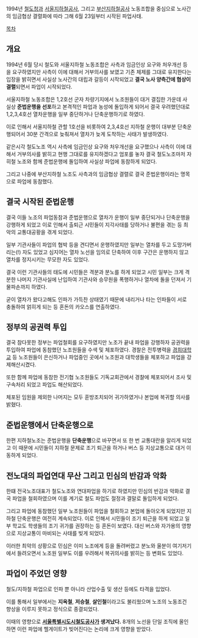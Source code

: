 1994년 [[코레일|철도청]]과 [[서울메트로|서울지하철공사]], 그리고 [[부산교통공사|부산지하철공사]] 노동조합을 중심으로 노사간의 임금협상 결렬화에 따라 그해 6월 23일부터 시작된 파업사태.

[[목차]]

== 개요 == 
1994년 6월 당시 철도와 서울지하철 노동조합은 사측과 임금인상 요구와 처우개선 등을 요구하였지만 사측이 이에 대해서 거부의사를 보였고 기존 체제를 그대로 유지한다는 입장을 밝히면서 사실상 노사간의 대립과 갈등이 시작되었고 '''결국 노사 양측간에 협상이 결렬'''되면서 파업이 시작되었다. 

서울지하철 노동조합은 1,2호선 군자 차량기지에서 노조원들이 대거 결집한 가운데 사실상 '''준법운행을 선포'''하고 본격적인 파업과 농성에 돌입하게 되어서 결국 우려했던대로 1,2,3,4호선 열차운행을 일부 중단하거나 단축운행하기로 하였다. 

이로 인해서 서울지하철 관할 1호선을 비롯하여 2,3,4호선 지하철 운행이 대부분 단축운행되어서 30분 간격으로 늦춰져서 열차가 늦게 도착하는 사태가 발생하였다. 

같은시각 철도노조 역시 사측에 임금인상 요구와 처우개선을 요구했으나 사측이 이에 대해서 거부의사를 밝히고 현행 그대로를 유지하겠다고 엄포를 놓자 결국 철도노조마저 자히철 노조와 함께 준법운행에 돌입하여 사실상 파업에 동참하게 되었다. 

그리고 나중에 부산지하철 노조도 사측과의 임금협상 결렬로 결국 준법운행이라는 명목으로 파업에 동참했다. 

== 결국 시작된 준법운행 ==
결국 이들 노조의 파업동참과 준법운행으로 열차가 운행이 일부 중단되거나 단축운행을 강행하게 되었고 이로 인해서 출퇴근 시민들이 지각사태를 당하거나 불편을 겪는 등 최악의 교통대공황을 겪게 되었다. 

일부 기관사들이 파업의 협박 등을 견디면서 운행하였지만 일부는 열차를 두고 도망가버리는(!) 자도 있었고 심지어는 열차 노선을 임의로 단축하여 이후 구간은 운행하지 않고 열차를 정지시키는 무모한 자도 있었다. 

결국 이런 기관사들의 태도에 시민들은 격분과 분노를 하게 되었고 시민 일부는 크게 격분한 나머지 기관사실에 난입하여 기관사와 승무원을 폭행하거나 열차에 돌을 던져서 기물파손까지 하였다. 

굳이 열차가 왔다고해도 인파가 가득찬 상태였기 때문에 내리거나 타는 인파들이 서로 충돌하여 얽히게 되는 등 혼돈의 카오스를 연출하였다. 

== 정부의 공권력 투입 ==
결국 참다못한 정부는 파업철회를 요구하였지만 노조가 끝내 파업을 강행하자 공권력을 투입하여 파업에 동참했던 노조원들을 수색 및 체포하였다. 경찰은 전투병력을 [[경희대학교]] 등 노조원들이 은신하거나 파업중인 곳에서 노조원과 대학생들을 체포하고 파업을 강제해산시켰다. 

또한 함께 파업에 동참한 전기협 노조원들도 기독교회관에서 경찰에 체포되어서 조사 및 구속처리 되었고 파업도 해산되었다. 

체포된 임원을 제외한 나머지는 모두 훈방조치되어 귀가하였거나 본업에 복귀할 의사를 밝혔다.

== 준법운행에서 단축운행으로 == 
한편 지하철노조는 준법운행을 '''단축운행'''으로 바꾸면서 또 한 번 교통대란을 알리게 되었고 이 때문에 시민들이 지하철 문제로 조기 퇴근을 하거나 버스 등 지상교통으로 대거 이동하게 되었다.

== 전노대의 파업연대 무산 그리고 민심의 반감과 악화 ==
한떄 전국노조대표가 철도노조와 연대파업을 하기로 하였지만 민심의 반감과 악화로 결국 파업을 철회하였으며 이를 계기로 철도 파업도 절정과 결말로 돌입하게 되었다. 

그리고 파업에 동참했던 일부 노조원들이 파업을 철회하고 본업에 돌아오게 되었지만 지하철 단축운행은 여전히 계속되었다. 이로 인해서 시민들이 조기 퇴근을 하게 되었고 일부 학교도 학생들의 조기 귀가를 권장하는 등 혼돈이 보였다. 대신 버스와 자가용의 영향으로 지상교통이 마비되는 사태를 빚게 되었다. 

이러한 최악의 상황으로 민심은 이미 노조에게 등을 돌려버렸고 분노와 울분이 여기저기에서 들려오면서 노조원 일부도 이를 우려해서 복귀의사를 밝히는 등 변화도 있었다.

== 파업이 주었던 영향 ==
철도/지하철 파업으로 인파 뿐 아니라 산업수출 및 생산 등에도 타격을 입었다.

이를 통해서 일부에서는 '''지옥철''', '''저승철''', '''살인철'''이라고도 불리웠으며 노조의 노동조건 향상을 이루지 못하고 정식으로 종결되었다.

이때의 영향으로 '''[[서울특별시도시철도공사]]가 생겨났다.''' 8개의 노선을 단일 조직에 올인하면 이런 파업에 헬게이트가 빚어진다는 논리에 크게 영향을 받았다.
